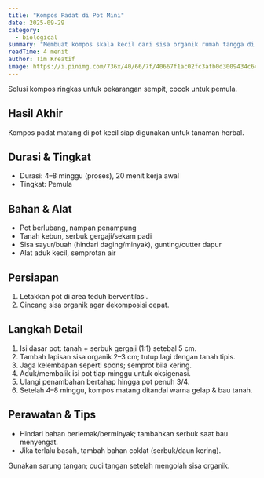 ```yaml
---
title: "Kompos Padat di Pot Mini"
date: 2025-09-29
category:
  - biological
summary: "Membuat kompos skala kecil dari sisa organik rumah tangga di pot."
readTime: 4 menit
author: Tim Kreatif
image: https://i.pinimg.com/736x/40/66/7f/40667f1ac02fc3afb0d3009434c64c25.jpg
---
```


Solusi kompos ringkas untuk pekarangan sempit, cocok untuk pemula.

## Hasil Akhir

Kompos padat matang di pot kecil siap digunakan untuk tanaman herbal.

## Durasi & Tingkat

- Durasi: 4–8 minggu (proses), 20 menit kerja awal
- Tingkat: Pemula

## Bahan & Alat

- Pot berlubang, nampan penampung
- Tanah kebun, serbuk gergaji/sekam padi
- Sisa sayur/buah (hindari daging/minyak), gunting/cutter dapur
- Alat aduk kecil, semprotan air

## Persiapan

1. Letakkan pot di area teduh berventilasi.
2. Cincang sisa organik agar dekomposisi cepat.

## Langkah Detail

1. Isi dasar pot: tanah + serbuk gergaji (1:1) setebal 5 cm.
2. Tambah lapisan sisa organik 2–3 cm; tutup lagi dengan tanah tipis.
3. Jaga kelembapan seperti spons; semprot bila kering.
4. Aduk/membalik isi pot tiap minggu untuk oksigenasi.
5. Ulangi penambahan bertahap hingga pot penuh 3/4.
6. Setelah 4–8 minggu, kompos matang ditandai warna gelap & bau tanah.

## Perawatan & Tips

- Hindari bahan berlemak/berminyak; tambahkan serbuk saat bau menyengat.
- Jika terlalu basah, tambah bahan coklat (serbuk/daun kering).

<TipBox title="Keamanan">
  Gunakan sarung tangan; cuci tangan setelah mengolah sisa organik.
</TipBox>
